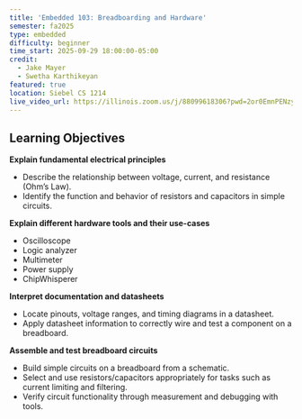 ```yaml
---
title: 'Embedded 103: Breadboarding and Hardware'
semester: fa2025
type: embedded
difficulty: beginner
time_start: 2025-09-29 18:00:00-05:00
credit:
  - Jake Mayer
  - Swetha Karthikeyan
featured: true
location: Siebel CS 1214
live_video_url: https://illinois.zoom.us/j/88099618306?pwd=2or0EmnPENzylujodUzy69NWS0mzRw.1
---
```

## Learning Objectives

**Explain fundamental electrical principles**
  - Describe the relationship between voltage, current, and resistance (Ohm’s Law).
  - Identify the function and behavior of resistors and capacitors in simple circuits.

**Explain different hardware tools and their use-cases**
  - Oscilloscope
  - Logic analyzer
  - Multimeter
  - Power supply
  - ChipWhisperer

**Interpret documentation and datasheets**
  - Locate pinouts, voltage ranges, and timing diagrams in a datasheet.
  - Apply datasheet information to correctly wire and test a component on a breadboard.

**Assemble and test breadboard circuits**
  - Build simple circuits on a breadboard from a schematic.
  - Select and use resistors/capacitors appropriately for tasks such as current limiting and filtering.
  - Verify circuit functionality through measurement and debugging with tools.

